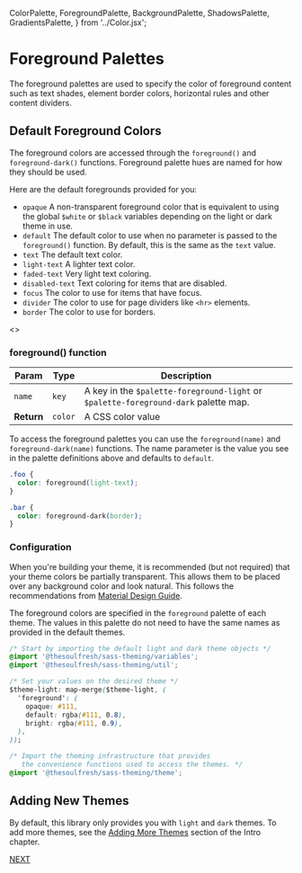   ColorPalette,
  ForegroundPalette,
  BackgroundPalette,
  ShadowsPalette,
  GradientsPalette,
} from '../Color.jsx';

<Meta title="Colors/Foreground Palette" />

# Foreground Palettes

The foreground palettes are used to specify the color of foreground content
such as text shades, element border colors, horizontal rules
and other content dividers.


## Default Foreground Colors

The foreground colors are accessed through the `foreground()` and `foreground-dark()`
functions. Foreground palette hues are named for how they should be used.

Here are the default foregrounds provided for you:

- `opaque` A non-transparent foreground color that is equivalent to using the global `$white` or `$black`
    variables depending on the light or dark theme in use.
- `default` The default color to use when no parameter is passed to the `foreground()` function.
    By default, this is the same as the `text` value.
- `text` The default text color.
- `light-text` A lighter text color.
- `faded-text` Very light text coloring.
- `disabled-text` Text coloring for items that are disabled.
- `focus` The color to use for items that have focus.
- `divider` The color to use for page dividers like `<hr>` elements.
- `border` The color to use for borders.

<Story name="Foreground Palette">
  <>
    <ForegroundPalette name="Foreground" />
    <ForegroundPalette name="Foreground Dark" dark />
  </>
</Story>

### foreground() function

| Param | Type | Description |
| --- | --- | --- |
| `name` | `key` | A key in the `$palette-foreground-light` or `$palette-foreground-dark` palette map. |
| __Return__ | `color` | A CSS color value |


To access the foreground palettes you can use the `foreground(name)` and
`foreground-dark(name)` functions. The name parameter is the value you
see in the palette definitions above and defaults to `default`.

```css
.foo {
  color: foreground(light-text);
}

.bar {
  color: foreground-dark(border);
}
```

### Configuration

When you're building your theme, it is recommended (but not required) that your theme
colors be partially transparent. This allows them to be placed over any background
color and look natural. This follows the recommendations from
[Material Design Guide](https://material.io/design/color/text-legibility.html#text-backgrounds).

The foreground colors are specified in the `foreground` palette of
each theme. The values in this palette do not need to have the same names
as provided in the default themes.

```css
/* Start by importing the default light and dark theme objects */
@import '@thesoulfresh/sass-theming/variables';
@import '@thesoulfresh/sass-theming/util';

/* Set your values on the desired theme */
$theme-light: map-merge($theme-light, (
  'foreground': (
    opaque: #111,
    default: rgba(#111, 0.8),
    bright: rgba(#111, 0.9),
  ),
));

/* Import the theming infrastructure that provides
   the convenience functions used to access the themes. */
@import '@thesoulfresh/sass-theming/theme';
```

## Adding New Themes

By default, this library only provides you with `light` and `dark` themes.
To add more themes, see the [Adding More Themes](/?path=/docs/introduction--page#adding-more-themes)
section of the Intro chapter.

[NEXT](/?path=/docs/colors-background-palette--background-palette)
